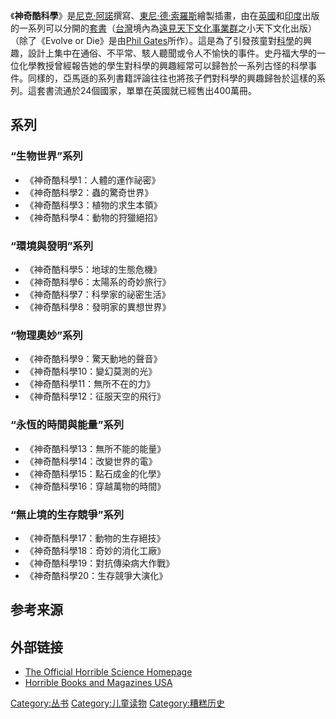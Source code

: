 {{求翻译|time=2017-06-18T08:31:43+00:00}}
{{noteTA
|T = zh-cn:可怕的科學; zh-tw:神奇酷科學
|1 = zh-cn:可怕的科學; zh-tw:神奇酷科學
}}

{{Infobox Book 
| name          = 《神奇酷科學》<br>（Horrible Science）
| image         = <!-- 檔案不存在 [[Image:measly_medicine.JPG|150px]] ，可從英文維基百科取得 -->
| image_caption = ''Measly Medicine''的封面.
| author        = [[尼克·阿諾|尼克·阿諾]]、Phil Gates
| illustrator   = [[東尼·德·索羅斯|東尼·德·索羅斯]]
| cover_artist  = 東尼·德·索羅斯
| country       = 英國
| language      = 英文
| subject       = 生物學、物理學、化學
| genre         = 兒童的科學
| publisher     = {{tsl|en|Scholastic Corporation|哲學家出版社}}
| release_date  = 1996
}}

《'''神奇酷科學'''》是[[尼克·阿諾|尼克·阿諾]]撰寫、[[東尼·德·索羅斯|東尼·德·索羅斯]]繪製插畫，由{{tsl|en|Scholastic Corporation|哲學家出版社}}在[[英國|英國]]和[[印度|印度]]出版的一系列可以分開的[[套書|套書]]（[[臺灣|台灣]]境內為[[天下文化|遠見天下文化事業群]]之小天下文化出版）（除了《Evolve or Die》是由[[Phil_Gates|Phil Gates]]所作）。這是為了引發孩童對[[科學|科學]]的興趣，設計上集中在通俗、不平常、駭人聽聞或令人不愉快的事件。史丹福大學的一位化學教授曾經報告她的學生對科學的興趣經常可以歸咎於一系列古怪的科學事件。同樣的，亞馬遜的系列書籍評論往往也將孩子們對科學的興趣歸咎於這樣的系列。這套書流通於24個國家，單單在英國就已經售出400萬冊。

==系列==
===“生物世界”系列===
*《神奇酷科學1：人體的運作祕密》
*《神奇酷科學2：蟲的驚奇世界》
*《神奇酷科學3：植物的求生本領》
*《神奇酷科學4：動物的狩獵絕招》
===“環境與發明”系列===
*《神奇酷科學5：地球的生態危機》
*《神奇酷科學6：太陽系的奇妙旅行》
*《神奇酷科學7：科學家的祕密生活》
*《神奇酷科學8：發明家的異想世界》
===“物理奧妙”系列===
*《神奇酷科學9：驚天動地的聲音》
*《神奇酷科學10：變幻莫測的光》
*《神奇酷科學11：無所不在的力》
*《神奇酷科學12：征服天空的飛行》
===“永恆的時間與能量”系列===
*《神奇酷科學13：無所不能的能量》
*《神奇酷科學14：改變世界的電》
*《神奇酷科學15：點石成金的化學》
*《神奇酷科學16：穿越萬物的時間》
===“無止境的生存競爭”系列===
*《神奇酷科學17：動物的生存絕技》
*《神奇酷科學18：奇妙的消化工廠》
*《神奇酷科學19：對抗傳染病大作戰》
*《神奇酷科學20：生存競爭大演化》

==参考来源==
{{reflist}}

== 外部链接 ==
*[http://www.horrible-science.co.uk/ The Official Horrible Science Homepage] {{Wayback|url=http://www.horrible-science.co.uk/ |date=20150815073846 }}
*[http://www.horriblebooks.com/ Horrible Books and Magazines USA] {{Wayback|url=http://www.horriblebooks.com/ |date=20210211005403 }}

{{DEFAULTSORT:Horrible Science}}
[[Category:丛书|Category:丛书]]
[[Category:儿童读物|Category:儿童读物]]
[[Category:糟糕历史|Category:糟糕历史]]